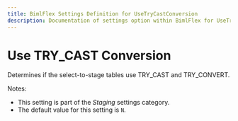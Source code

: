 ```yaml
---
title: BimlFlex Settings Definition for UseTryCastConversion
description: Documentation of settings option within BimlFlex for UseTryCastConversion
---
```

<head>
  <meta name="varigenceProduct" content="BimlFlex"></meta>
  <meta name="varigenceArticleType" content="Reference"></meta>
</head>

# Use TRY_CAST Conversion

Determines if the select-to-stage tables use TRY_CAST and TRY_CONVERT.

Notes:

* This setting is part of the *Staging* settings category.
* The default value for this setting is `N`.
